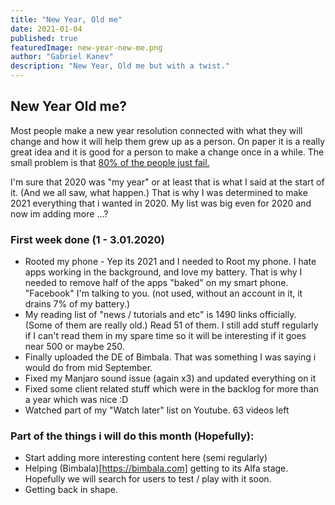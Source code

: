 ---
title: "New Year, Old me"
date: 2021-01-04
published: true
featuredImage: new-year-new-me.png
author: "Gabriel Kanev"
description: "New Year, Old me but with a twist."
---

## New Year Old me?

Most people make a new year resolution connected with what they will change and how it will help them grew up as a person. On paper it is a really great idea and it is good for a person to make a change once in a while. The small problem is that [80% of the people just fail.](https://www.forbes.com/sites/kathycaprino/2019/12/21/the-top-3-reasons-new-years-resolutions-fail-and-how-yours-can-succeed/.)

I'm sure that 2020 was "my year" or at least that is what I said at the start of it. (And we all saw, what happen.) That is why I was determined to make 2021 everything that i wanted in 2020. My list was big even for 2020 and now im adding more ...? 

### First week done (1 - 3.01.2020)

- Rooted my phone - Yep its 2021 and I needed to Root my phone. I hate apps working in the background, and love my battery. That is why I needed to remove half of the apps "baked" on my smart phone. "Facebook" I'm talking to you. (not used, without an account in it, it drains 7% of my battery.)
- My reading list of "news / tutorials and etc" is 1490 links officially. (Some of them are really old.) Read 51 of them. I still add stuff regularly if I can't read them in my spare time so it will be interesting if it goes near 500 or maybe 250.
- Finally uploaded the DE of Bimbala. That was something I was saying i would do from mid September.
- Fixed my Manjaro sound issue (again x3) and updated everything on it 
- Fixed some client related stuff which were in the backlog for more than a year which was nice :D
- Watched part of my "Watch later" list on Youtube. 63 videos left


### Part of the things i will do this month (Hopefully):

- Start adding more interesting content here (semi regularly)
- Helping (Bimbala)[https://bimbala.com] getting to its Alfa stage. Hopefully we will search for users to test / play with it soon. 
- Getting back in shape. 